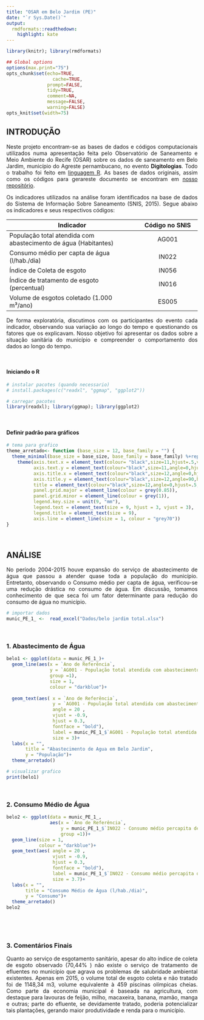 ```yaml
---
title: "OSAR em Belo Jardim (PE)"
date: "`r Sys.Date()`"
output:
  rmdformats::readthedown:
    highlight: kate
---
```


<style>
body {
text-align: justify}
</style>


```r
library(knitr); library(rmdformats)

## Global options
options(max.print="75")
opts_chunk$set(echo=TRUE,
	             cache=TRUE,
               prompt=FALSE,
               tidy=TRUE,
               comment=NA,
               message=FALSE,
               warning=FALSE)
opts_knit$set(width=75)
```

## **INTRODUÇÃO**

Neste projeto encontram-se as bases de dados e códigos computacionais utilizados numa apresentação feita pelo Observatório de Saneamento e Meio Ambiente do Recife (OSAR) sobre os dados de saneamento em Belo Jardim, município do Agreste pernambucano, no evento **Digitologias**. Todo o trabalho foi feito em [linguagem R](https://openastrolabium.wordpress.com/2017/05/24/introducao-ao-r/). As bases de dados originais, assim como os códigos para gerareste documento se encontram em [nosso repositório](https://github.com/observatoriosar).

Os indicadores utilizados na análise foram identificados na base de dados do Sistema de Informação Sobre Saneamento (SNIS, 2015). Segue abaixo os indicadores e seus respectivos códigos:

| **Indicador**                                                    | **Código no SNIS**           |
| ---------------------------------------------------------------- |:---------------------------: |
| População total atendida com abastecimento de água (Habitantes)  | AG001                        |
| Consumo médio per capta de água (l/hab./dia)                     | IN022                        |
| Índice de Coleta de esgoto                                       | IN056                        |
| Índice de tratamento de esgoto (percentual)                      | IN016                        |
| Volume de esgotos coletado (1.000 m³/ano)                        | ES005                        |


De forma exploratória, discutimos com os participantes do evento cada indicador, observando sua variação ao longo do tempo e questionando os fatores que os explicavam. Nosso objetivo foi apresentar os dados sobre a situação sanitária do município e compreender o comportamento dos dados ao longo do tempo.

</br>


#### **Iniciando o R**
```r

# instalar pacotes (quando necessario)
# install.packages(c("readxl", "ggmap", "ggplot2"))

# carregar pacotes
library(readxl); library(ggmap); library(ggplot2)
```

</br>

#### **Definir padrão para gráficos**
```r
# tema para grafico
theme_arretado<- function (base_size = 12, base_family = "") {
  theme_minimal(base_size = base_size, base_family = base_family) %+replace% 
    theme(axis.text.x = element_text(colour= "black",size=11,hjust=.5,vjust=.5,face="plain"),
          axis.text.y = element_text(colour="black",size=11,angle=0,hjust=1,vjust=0,face="plain"), 
          axis.title.x = element_text(colour="black",size=12,angle=0,hjust=.5,vjust=0,face="plain"),
          axis.title.y = element_text(colour="black",size=12,angle=90,hjust=0.5,vjust=0.6,face="plain"),
          title = element_text(colour="black",size=12,angle=0,hjust=.5,vjust=.5,face="plain"),
          panel.grid.major = element_line(colour = grey(0.85)), 
          panel.grid.minor = element_line(colour = grey(1)),
          legend.key.size = unit(9, "mm"),
          legend.text = element_text(size = 9, hjust = 3, vjust = 3),
          legend.title = element_text(size = 9),
          axis.line = element_line(size = 1, colour = "grey70"))
}
```

</br>

## **ANÁLISE**
No período 2004-2015 houve expansão do serviço de abastecimento de água que passou a atender quase toda a população do município. Entretanto, observando o Consumo médio per capta de água, verificou-se uma redução drástica no consumo de água. Em discussão, tomamos conhecimento de que seca foi um fator determinante para redução do consumo de água no município.


```r
# importar dados
munic_PE_1_ <-  read_excel("Dados/belo jardim total.xlsx")

```

</br>

### **1. Abastecimento de Água**
```r

belo1 <- ggplot(data = munic_PE_1_)+
  geom_line(aes(x = `Ano de Referência`, 
                y = `AG001 - População total atendida com abastecimento de água (Habitantes)`,
                group =1), 
                size = 1, 
                colour = "darkblue")+
  
  geom_text(aes( x = `Ano de Referência`, 
                 y = `AG001 - População total atendida com abastecimento de água (Habitantes)`,
                 angle = 20 , 
                 vjust = -0.9, 
                 hjust = 0.3, 
                 fontface = "bold"),
                 label = munic_PE_1_$`AG001 - População total atendida com abastecimento de água (Habitantes)`, 
                 size = 3)+
  labs(x = "", 
       title = "Abastecimento de Agua em Belo Jardim",
       y = "População")+
  theme_arretado() 

# visualizar grafico
print(belo1)


```

</br>

### **2. Consumo Médio de Água**
```r

belo2 <- ggplot(data = munic_PE_1_, 
                aes(x = `Ano de Referência`, 
                    y = munic_PE_1_$`IN022 - Consumo médio percapita de água (l/hab./dia)`,
                    group =1))+
  geom_line(size = 1, 
            colour = "darkblue")+
  geom_text(aes( angle = 20 , 
                 vjust = -0.9,
                 hjust = 0.3,
                 fontface = "bold"),
                 label = munic_PE_1_$`IN022 - Consumo médio percapita de água (l/hab./dia)`, 
                 size = 3.7)+
  labs(x = "", 
       title = "Consumo Médio de Água (l/hab./dia)",
       y = "Consumo")+
  theme_arretado() 
belo2




```

</br>

### **3. Comentários Finais**
Quanto ao serviço de esgotamento sanitário, apesar do alto índice de coleta de esgoto observado (70,44% ) não existe o serviço de tratamento de efluentes no município que agrava os problemas de salubridade ambiental existentes. Apenas em 2015, o volume total de esgoto coleta e não tratado foi de 1148,34 m3, volume equivalente à 459 piscinas olímpicas cheias. Como parte da economia municipal é baseada na agricultura, com destaque para lavouras de feijão, milho, macaxeira, banana, mamão, manga e outras; parte do efluente, se devidamente tratado, poderia potencializar tais plantações, gerando maior produtividade e renda para o município.








